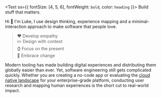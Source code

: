 <Text sx={{ fontSize: [4, 5, 6], fontWeight: `bold`, color: `heading` }}>
  Build stuff that matters. 
</Text>

Hi 👋 I'm Luke, I use design thinking, experience mapping and a minimal-interaction approach to make software that people love. 

> ❤️ Develop empathy  
✏️ Design with context  
⌚ Focus on the present  
🔮 Embrace change 

Modern tooling has made building digital experiences and distributing them globally easier than ever. Yet, software engineering still gets complicated quickly. Whether you are creating a no-code app or evaluating the [cloud native landscape](https://landscape.cncf.io) for your enterprise-grade platform, conducting user research and mapping human experiences is the short cut to real-world impact.